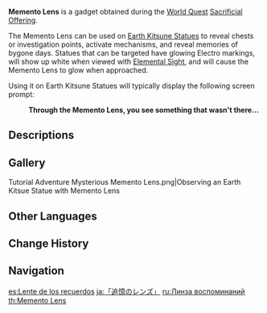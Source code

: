 {{Item Infobox
|id           = 220036
|image        = Item Memento Lens.png
|type         = Gadgets
|invCategory  = Gadgets
|quality      = 4
|effect       = Activates [[Earth Kitsune Statue]]s on [[Narukami Island]].
|description  = A mysterious lens. If you view small fox statues with this lens, you can find things that were not there before.<br />They say that in the distant past, the legendary [[Kitsune Saiguu]] left a catalyst for the then-[[Hiiragi Clan]] head, [[Hiiragi Hiroshi|Hiroshi]], as a tool to be used in exorcisms.<br />The Hiiragis would have a special Kamera made to order from overseas with that catalyst mounted on its lens assembly, before giving it back to the [[Grand Narukami Shrine]] as a symbol of their friendship.
|source1      = Obtained during [[Sacrificial Offering]]
|reusable     = Yes
|usage        = Quick Use
|memento      = No
}}
'''Memento Lens''' is a gadget obtained during the [[World Quest]] [[Sacrificial Offering]].

The Memento Lens can be used on [[Earth Kitsune Statue]]s to reveal chests or investigation points, activate mechanisms, and reveal memories of bygone days. Statues that can be targeted have glowing Electro markings, will show up white when viewed with [[Elemental Sight]], and will cause the Memento Lens to glow when approached.

Using it on Earth Kitsune Statues will typically display the following screen prompt:
{{Dialogue start}}
:'''Through the Memento Lens, you see something that wasn't there...'''
{{Dialogue end}}

==Descriptions==
{{Description|A mysterious lens that was once part of a special Kamera.<br />They say that in the distant past, the legendary [[Kitsune Saiguu]] left a catalyst for the then-[[Hiiragi Clan]] head, [[Hiiragi Hiroshi|Hiroshi]], as a tool to be used in exorcisms. The Hiiragis would have a special Kamera made to order from overseas with that catalyst mounted on its lens assembly, before giving it back to the [[Grand Narukami Shrine]] as a symbol of their friendship. That Kamera was said to have been able to record thoughts and memories, and though the complicated components may have rusted away over time, the specially-made lens can still see that which does not exist in the present world.|[[Archive]]}}

==Gallery==
<gallery>
Tutorial Adventure Mysterious Memento Lens.png|Observing an Earth Kitsue Statue with Memento Lens
</gallery>

==Other Languages==
{{Other Languages
|en      = Memento Lens
|zhs     = 「留念镜」
|zhs_rm  = "Liúniàn Jìng"
|zht     = 「留念鏡」
|zht_rm  = "Liúniàn Jìng"
|zh_tl   = "Memento Lens"
|ja      = 「追憶のレンズ」
|ja_rm   = "Tsuioku no Renzu"
|ja_tl   = "Lens of Reminiscence"
|ko      = 「기억의 렌즈」
|ko_rm   = "Gieok-ui Renjeu"
|ko_tl   = "Lens of Memory"
|es      = Lente de los recuerdos
|es_tl   = Lens of Memories
|fr      = Lentille de réminiscence
|fr_tl   = Lens of Reminiscence
|ru      = Линза воспоминаний
|ru_tl   = Lens of Memories
|th      = "Memento Lens"
|vi      = Kính Kỷ Vật
|vi_tl   = 
|de      = Souvenirlinse
|de_tl   = Souvenir Lens
|id      = Memento Lens
|pt      = Lente das Lembranças
|pt_tl   = 
|tr      = Hatıralar Merceği
|tr_tl   = 
|it      = Lente dei ricordi
|it_tl   = 
}}

==Change History==
{{Change History|2.0}}

==Navigation==
{{Gadget Navbox}}

[[es:Lente de los recuerdos]]
[[ja:「追憶のレンズ」]]
[[ru:Линза воспоминаний]]
[[th:Memento Lens]]